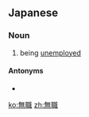 ==Japanese==
{{ja-kanjitab|む|しょく|yomi=o}}

===Noun===
{{ja-noun|むしょく}}

# being [[unemployed]]

====Antonyms====
* {{ja-r|有職|ゆうしょく}}

[[ko:無職]]
[[zh:無職]]